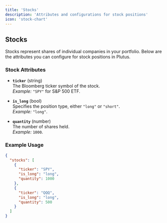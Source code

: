 ```yaml
---
title: 'Stocks'
description: 'Attributes and configurations for stock positions'
icon: 'stock-chart'
---
```


## Stocks

Stocks represent shares of individual companies in your portfolio. Below are the attributes you can configure for stock positions in Plutus.

### Stock Attributes

- **`ticker`** (string)  
  The Bloomberg ticker symbol of the stock.  
  _Example:_ `"SPY"` for S&P 500 ETF.

- **`is_long`** (bool)  
  Specifies the position type, either `"long"` or `"short"`.  
  _Example:_ `"long"`.

- **`quantity`** (number)  
  The number of shares held.  
  _Example:_ `1000`.

### Example Usage

```json
{
  "stocks": [
    {
      "ticker": "SPY",
      "is_long": "long",
      "quantity": 1000
    },
    {
      "ticker": "QQQ",
      "is_long": "long",
      "quantity": 500
    }
  ]
}